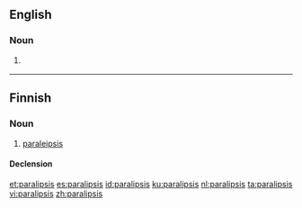 ==English==

===Noun===
{{en-noun|paralipses}}

# {{context|rhetoric|linguistics|lang=en}} {{alternative spelling of|paraleipsis|lang=en}}

----

==Finnish==

===Noun===
{{fi-noun}}

# {{lb|fi|rhetoric}} [[paraleipsis]]

====Declension====
{{fi-decl-vastaus|paralipsi|a}}

[[et:paralipsis]]
[[es:paralipsis]]
[[id:paralipsis]]
[[ku:paralipsis]]
[[nl:paralipsis]]
[[ta:paralipsis]]
[[vi:paralipsis]]
[[zh:paralipsis]]